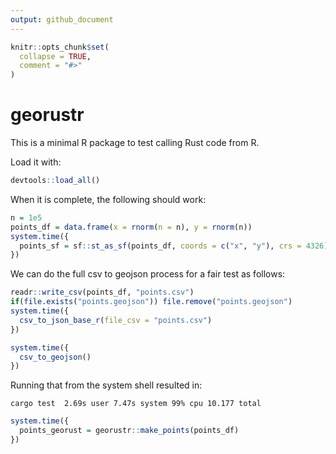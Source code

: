 ```yaml
---
output: github_document
---
```


<!-- README.md is generated from README.Rmd. Please edit that file -->

```r
knitr::opts_chunk$set(
  collapse = TRUE,
  comment = "#>"
)
```

# georustr

<!-- badges: start -->
<!-- badges: end -->

This is a minimal R package to test calling Rust code from R.

Load it with:

```r
devtools::load_all()
```


When it is complete, the following should work:

```r
n = 1e5
points_df = data.frame(x = rnorm(n = n), y = rnorm(n))
system.time({
  points_sf = sf::st_as_sf(points_df, coords = c("x", "y"), crs = 4326)
})
```

We can do the full csv to geojson process for a fair test as follows:

```r
readr::write_csv(points_df, "points.csv")
if(file.exists("points.geojson")) file.remove("points.geojson")
system.time({
  csv_to_json_base_r(file_csv = "points.csv")
})
```

```r
system.time({
  csv_to_geojson()
})
```

Running that from the system shell resulted in:

```
cargo test  2.69s user 7.47s system 99% cpu 10.177 total
```






```r

system.time({
  points_georust = georustr::make_points(points_df)
})

```

